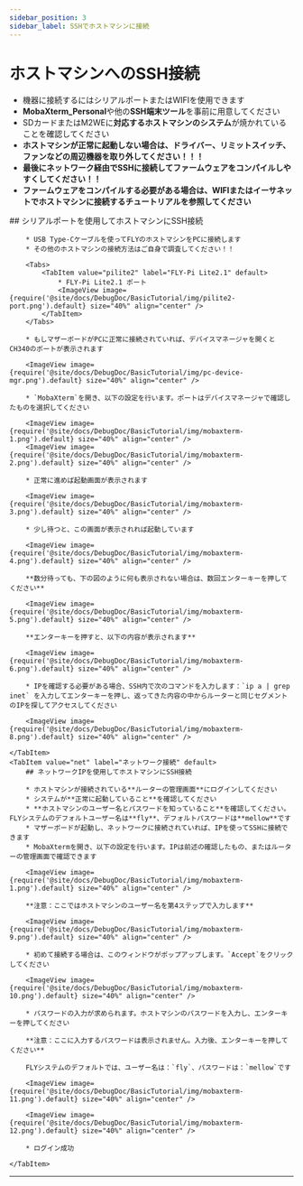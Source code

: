 ```yaml
---
sidebar_position: 3
sidebar_label: SSHでホストマシンに接続
---
```






# ホストマシンへのSSH接続


* 機器に接続するにはシリアルポートまたはWIFIを使用できます
* **MobaXterm_Personal**や他の**SSH端末ツール**を事前に用意してください
* SDカードまたはM2WEに**対応するホストマシンのシステム**が焼かれていることを確認してください
* **ホストマシンが正常に起動しない場合は、ドライバー、リミットスイッチ、ファンなどの周辺機器を取り外してください！！！**
* **最後にネットワーク経由でSSHに接続してファームウェアをコンパイルしやすくしてください！！**
* **ファームウェアをコンパイルする必要がある場合は、WIFIまたはイーサネットでホストマシンに接続するチュートリアルを参照してください**

<Tabs>
    <TabItem value="serial" label="シリアル接続" default>
        ## シリアルポートを使用してホストマシンにSSH接続

        * USB Type-Cケーブルを使ってFLYのホストマシンをPCに接続します
        * その他のホストマシンの接続方法はご自身で調査してください！！

        <Tabs>
            <TabItem value="pilite2" label="FLY-Pi Lite2.1" default>
                * FLY-Pi Lite2.1 ポート
                <ImageView image={require('@site/docs/DebugDoc/BasicTutorial/img/pilite2-port.png').default} size="40%" align="center" />
            </TabItem>
        </Tabs>

        * もしマザーボードがPCに正常に接続されていれば、デバイスマネージャを開くとCH340のポートが表示されます

        <ImageView image={require('@site/docs/DebugDoc/BasicTutorial/img/pc-device-mgr.png').default} size="40%" align="center" />

        * `MobaXterm`を開き、以下の設定を行います。ポートはデバイスマネージャで確認したものを選択してください

        <ImageView image={require('@site/docs/DebugDoc/BasicTutorial/img/mobaxterm-1.png').default} size="40%" align="center" />
        <ImageView image={require('@site/docs/DebugDoc/BasicTutorial/img/mobaxterm-2.png').default} size="40%" align="center" />

        * 正常に進めば起動画面が表示されます

        <ImageView image={require('@site/docs/DebugDoc/BasicTutorial/img/mobaxterm-3.png').default} size="40%" align="center" />

        * 少し待つと、この画面が表示されれば起動しています

        <ImageView image={require('@site/docs/DebugDoc/BasicTutorial/img/mobaxterm-4.png').default} size="40%" align="center" />

        **数分待っても、下の図のように何も表示されない場合は、数回エンターキーを押してください**

        <ImageView image={require('@site/docs/DebugDoc/BasicTutorial/img/mobaxterm-5.png').default} size="40%" align="center" />

        **エンターキーを押すと、以下の内容が表示されます**

        <ImageView image={require('@site/docs/DebugDoc/BasicTutorial/img/mobaxterm-6.png').default} size="40%" align="center" />

        * IPを確認する必要がある場合、SSH内で次のコマンドを入力します：`ip a | grep inet` を入力してエンターキーを押し、返ってきた内容の中からルーターと同じセグメントのIPを探してアクセスしてください

        <ImageView image={require('@site/docs/DebugDoc/BasicTutorial/img/mobaxterm-8.png').default} size="40%" align="center" />

    </TabItem>
    <TabItem value="net" label="ネットワーク接続" default>
        ## ネットワークIPを使用してホストマシンにSSH接続

        * ホストマシンが接続されている**ルーターの管理画面**にログインしてください
        * システムが**正常に起動していること**を確認してください
        * **ホストマシンのユーザー名とパスワードを知っていること**を確認してください。FLYシステムのデフォルトユーザー名は**fly**、デフォルトパスワードは**mellow**です
        * マザーボードが起動し、ネットワークに接続されていれば、IPを使ってSSHに接続できます
        * MobaXtermを開き、以下の設定を行います。IPは前述の確認したもの、またはルーターの管理画面で確認できます

        <ImageView image={require('@site/docs/DebugDoc/BasicTutorial/img/mobaxterm-1.png').default} size="40%" align="center" />

        **注意：ここではホストマシンのユーザー名を第4ステップで入力します**

        <ImageView image={require('@site/docs/DebugDoc/BasicTutorial/img/mobaxterm-9.png').default} size="40%" align="center" />

        * 初めて接続する場合は、このウィンドウがポップアップします。`Accept`をクリックしてください

        <ImageView image={require('@site/docs/DebugDoc/BasicTutorial/img/mobaxterm-10.png').default} size="40%" align="center" />

        * パスワードの入力が求められます。ホストマシンのパスワードを入力し、エンターキーを押してください

        **注意：ここに入力するパスワードは表示されません。入力後、エンターキーを押してください**

        FLYシステムのデフォルトでは、ユーザー名は：`fly`、パスワードは：`mellow`です

        <ImageView image={require('@site/docs/DebugDoc/BasicTutorial/img/mobaxterm-11.png').default} size="40%" align="center" />

        <ImageView image={require('@site/docs/DebugDoc/BasicTutorial/img/mobaxterm-12.png').default} size="40%" align="center" />

        * ログイン成功

    </TabItem>
</Tabs>

----